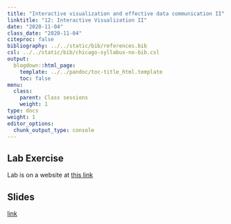 ```yaml
---
title: "Interactive visualization and effective data communication II"
linktitle: "12: Interactive Visualization II"
date: "2020-11-04"
class_date: "2020-11-04"
citeproc: false
bibliography: ../../static/bib/references.bib
csl: ../../static/bib/chicago-syllabus-no-bib.csl
output:
  blogdown::html_page:
    template: ../../pandoc/toc-title_html.template
    toc: false
menu:
  class:
    parent: Class sessions
    weight: 1
type: docs
weight: 1
editor_options: 
  chunk_output_type: console
---
```


## Lab Exercise

Lab is on a website at [this link](https://abigailhorn.github.io/PM566-final-project/12-lab.html)

## Slides

[link](/PM566/slides/12-interactive-viz2/slides.html)
